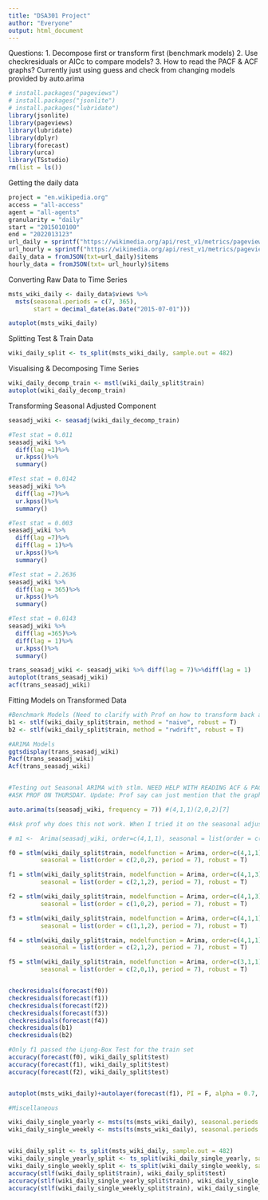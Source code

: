 ```yaml
---
title: "DSA301 Project"
author: "Everyone"
output: html_document
---
```

Questions:
1. Decompose first or transform first (benchmark models)
2. Use checkresiduals or AICc to compare models?
3. How to read the PACF & ACF graphs? Currently just using guess and check from changing models provided by auto.arima

```r
# install.packages("pageviews")
# install.packages("jsonlite")
# install.packages("lubridate")
library(jsonlite)
library(pageviews)
library(lubridate)
library(dplyr)
library(forecast)
library(urca)
library(TSstudio)
rm(list = ls())
```

Getting the daily data
```r
project = "en.wikipedia.org"
access = "all-access"
agent = "all-agents"
granularity = "daily"
start = "2015010100"
end = "2022013123"
url_daily = sprintf("https://wikimedia.org/api/rest_v1/metrics/pageviews/aggregate/%s/%s/%s/%s/%s/%s", project, access, agent, granularity, start, end)
url_hourly = sprintf("https://wikimedia.org/api/rest_v1/metrics/pageviews/aggregate/%s/%s/%s/%s/%s/%s", project, access, agent, "hourly", start, end)
daily_data = fromJSON(txt=url_daily)$items
hourly_data = fromJSON(txt= url_hourly)$items

```

Converting Raw Data to Time Series
```r
msts_wiki_daily <- daily_data$views %>% 
  msts(seasonal.periods = c(7, 365), 
       start = decimal_date(as.Date("2015-07-01")))

autoplot(msts_wiki_daily)
```

Splitting Test & Train Data
```r
wiki_daily_split <- ts_split(msts_wiki_daily, sample.out = 482)
```

Visualising & Decomposing Time Series
```r
wiki_daily_decomp_train <- mstl(wiki_daily_split$train)
autoplot(wiki_daily_decomp_train)
```

Transforming Seasonal Adjusted Component
```r
seasadj_wiki <- seasadj(wiki_daily_decomp_train)

#Test stat = 0.011
seasadj_wiki %>% 
  diff(lag =1)%>%
  ur.kpss()%>%
  summary()

#Test stat = 0.0142 
seasadj_wiki %>% 
  diff(lag =7)%>%
  ur.kpss()%>%
  summary()

#Test stat = 0.003
seasadj_wiki %>% 
  diff(lag =7)%>% 
  diff(lag = 1)%>%
  ur.kpss()%>%
  summary()

#Test stat = 2.2636
seasadj_wiki %>% 
  diff(lag = 365)%>%
  ur.kpss()%>%
  summary()

#Test stat = 0.0143
seasadj_wiki %>% 
  diff(lag =365)%>% 
  diff(lag = 1)%>%
  ur.kpss()%>%
  summary()

trans_seasadj_wiki <- seasadj_wiki %>% diff(lag = 7)%>%diff(lag = 1)
autoplot(trans_seasadj_wiki)
acf(trans_seasadj_wiki)
```




Fitting Models on Transformed Data
```r
#Benchmark Models (Need to clarify with Prof on how to transform back after we only apply differencing to seasonal adjusted component. Refer to Lecture 6 hmwk 2 code (he applied differencing to time series before decomposition))
b1 <- stlf(wiki_daily_split$train, method = "naive", robust = T)
b2 <- stlf(wiki_daily_split$train, method = "rwdrift", robust = T)

#ARIMA Models
ggtsdisplay(trans_seasadj_wiki)
Pacf(trans_seasadj_wiki)
Acf(trans_seasadj_wiki)


#Testing out Seasonal ARIMA with stlm. NEED HELP WITH READING ACF & PACF!!! 
#ASK PROF ON THURSDAY. Update: Prof say can just mention that the graphs got show  some MA or AR orders and that supports our models (e.g. we got MA and AR components)

auto.arima(ts(seasadj_wiki, frequency = 7)) #(4,1,1)(2,0,2)[7]

#Ask prof why does this not work. When I tried it on the seasonal adjusted comp. of full data by accident, this does not throw the Error in optim(init[mask], armafn, method = optim.method, hessian = TRUE, : non-finite finite-difference value [7]. Even when using stlm on training data there is no error. Why is it that when i use Arima on training data, in the below comment it doesn't work?

# m1 <-  Arima(seasadj_wiki, order=c(4,1,1), seasonal = list(order = c(2,0,2), period = 7))

f0 = stlm(wiki_daily_split$train, modelfunction = Arima, order=c(4,1,1), 
         seasonal = list(order = c(2,0,2), period = 7), robust = T)

f1 = stlm(wiki_daily_split$train, modelfunction = Arima, order=c(4,1,3), 
         seasonal = list(order = c(2,1,2), period = 7), robust = T)

f2 = stlm(wiki_daily_split$train, modelfunction = Arima, order=c(4,1,3), 
         seasonal = list(order = c(1,0,2), period = 7), robust = T)

f3 = stlm(wiki_daily_split$train, modelfunction = Arima, order=c(4,1,1), 
         seasonal = list(order = c(1,1,2), period = 7), robust = T)

f4 = stlm(wiki_daily_split$train, modelfunction = Arima, order=c(4,1,1), 
         seasonal = list(order = c(2,1,2), period = 7), robust = T)

f5 = stlm(wiki_daily_split$train, modelfunction = Arima, order=c(3,1,1), 
         seasonal = list(order = c(2,0,1), period = 7), robust = T)


checkresiduals(forecast(f0))
checkresiduals(forecast(f1))
checkresiduals(forecast(f2))
checkresiduals(forecast(f3))
checkresiduals(forecast(f4))
checkresiduals(b1)
checkresiduals(b2)

#Only f1 passed the Ljung-Box Test for the train set
accuracy(forecast(f0), wiki_daily_split$test)
accuracy(forecast(f1), wiki_daily_split$test)
accuracy(forecast(f2), wiki_daily_split$test)


autoplot(msts_wiki_daily)+autolayer(forecast(f1), PI = F, alpha = 0.7, col = "red")
```


```r
#Miscellaneous

wiki_daily_single_yearly <- msts(ts(msts_wiki_daily), seasonal.periods = 365.25)
wiki_daily_single_weekly <- msts(ts(msts_wiki_daily), seasonal.periods = 7)


wiki_daily_split <- ts_split(msts_wiki_daily, sample.out = 482)
wiki_daily_single_yearly_split <- ts_split(wiki_daily_single_yearly, sample.out = 482)
wiki_daily_single_weekly_split <- ts_split(wiki_daily_single_weekly, sample.out = 482)
accuracy(stlf(wiki_daily_split$train), wiki_daily_split$test)
accuracy(stlf(wiki_daily_single_yearly_split$train), wiki_daily_single_yearly_split$test)
accuracy(stlf(wiki_daily_single_weekly_split$train), wiki_daily_single_weekly_split$test)
```

